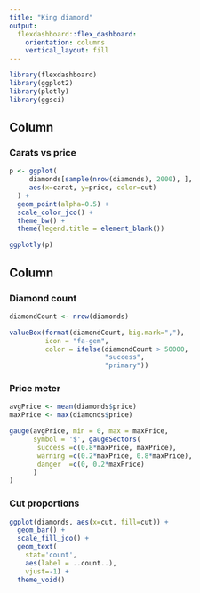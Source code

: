 ---
title: "King diamond"
output: 
  flexdashboard::flex_dashboard:
    orientation: columns
    vertical_layout: fill
---

```{r setup, include=FALSE}
library(flexdashboard)
library(ggplot2)
library(plotly)
library(ggsci)
```

Column {data-width=650}
-----------------------------------------------------------------------

### Carats vs price

```{r}
p <- ggplot(
     diamonds[sample(nrow(diamonds), 2000), ], 
     aes(x=carat, y=price, color=cut)
  ) + 
  geom_point(alpha=0.5) + 
  scale_color_jco() + 
  theme_bw() +
  theme(legend.title = element_blank())

ggplotly(p)
```

Column {data-width=350}
-----------------------------------------------------------------------

### Diamond count

```{r}
diamondCount <- nrow(diamonds)

valueBox(format(diamondCount, big.mark=","), 
         icon = "fa-gem",
         color = ifelse(diamondCount > 50000, 
                        "success", 
                        "primary"))
```

### Price meter

```{r}
avgPrice <- mean(diamonds$price)
maxPrice <- max(diamonds$price)

gauge(avgPrice, min = 0, max = maxPrice, 
      symbol = '$', gaugeSectors(
       success =c(0.8*maxPrice, maxPrice), 
       warning =c(0.2*maxPrice, 0.8*maxPrice), 
       danger  =c(0, 0.2*maxPrice)
      )
)
```

### Cut proportions

```{r}
ggplot(diamonds, aes(x=cut, fill=cut)) + 
  geom_bar() + 
  scale_fill_jco() + 
  geom_text(
    stat='count', 
    aes(label = ..count..), 
    vjust=-1) +
  theme_void() 
```

